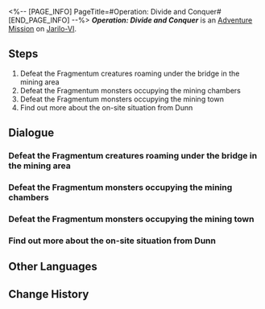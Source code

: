 <%-- [PAGE_INFO]
PageTitle=#Operation: Divide and Conquer#
[END_PAGE_INFO] --%>
{{Stub|Dialogue.}}
{{Mission Infobox
|id            = 2011407
|title         = 
|image         = <!--Mission Operation Divide and Conquer.png-->
|type          = Adventure
|event_name    = 
|chapter       = 
|requirements  = {{subst:void|<!--Unknown: {"Type":"Manual"}-->}}
|summary       = <!--official mission summary from Fate's Atlas-->
|characters    = Trailblazer
|startLocation = [[Jarilo-VI]] - [[Great Mine]]
|world         = Jarilo-VI
|area          = Great Mine
|prev          = 
|next          = 
|rewards       = 
}}
'''''Operation: Divide and Conquer''''' is an [[Adventure Mission]] on [[Jarilo-VI]].

==Steps==
# Defeat the Fragmentum creatures roaming under the bridge in the mining area
# Defeat the Fragmentum monsters occupying the mining chambers
# Defeat the Fragmentum monsters occupying the mining town
# Find out more about the on-site situation from Dunn

<!--
==Gameplay Notes==

--><!--
==Trial Character==

-->
==Dialogue==
{{Stub Dialogue}}

===Defeat the Fragmentum creatures roaming under the bridge in the mining area{{subst:void|<!--201140702-->}}===
{{Mission Description|type=adventure|location=Great Mine|Under the Silvermane Guard's command, defeat the Fragmentum creatures roaming under the bridge in the mining area}}
{{Dialogue Start}}
:{{tx}}
{{Dialogue End}}

===Defeat the Fragmentum monsters occupying the mining chambers{{subst:void|<!--201140703-->}}===
{{Mission Description|type=adventure|location=Great Mine|update|Under the Silvermane Guard's command, defeat the Fragmentum creatures occupying the mining chambers}}
{{Dialogue Start}}
:{{tx}}
{{Dialogue End}}

===Defeat the Fragmentum monsters occupying the mining town{{subst:void|<!--201140704-->}}===
{{Mission Description|type=adventure|location=Great Mine|update|Under the Silvermane Guard's command, defeat the Fragmentum creatures occupying the mining town}}
{{Dialogue Start}}
:{{tx}}
{{Dialogue End}}

===Find out more about the on-site situation from Dunn{{subst:void|<!--201140701-->}}===
{{Mission Description|type=adventure|location=Great Mine|update|Find out more about the on-site situation from Dunn}}
{{Dialogue Start}}
:{{tx}}
{{Dialogue End}}

==Other Languages==
{{Other Languages
|en   = Operation: Divide and Conquer
|zhs  = 逆分治策略
|zht  = 逆分治策略
|ja   = 逆分治策
|ko   = 역분할 전략
|es   = Operación divide y vencerás
|fr   = Opération&nbsp;: diviser et conquérir
|ru   = Операция «Разделяй и властвуй»
|th   = กลยุทธ์แบ่งแยกและพิชิต
|vi   = Chiến Lược Chia Để Trị Đảo Ngược
|de   = Operation: Teilen und Erobern
|id   = Operasi Pembagian dan Penaklukan
|pt   = Operação: Dividir e Conquistar
}}

==Change History==
{{Change History|1.0}}
